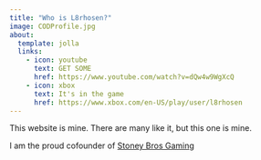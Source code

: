```yaml
---
title: "Who is L8rhosen?"
image: CODProfile.jpg
about:
  template: jolla
  links:
    - icon: youtube
      text: GET SOME
      href: https://www.youtube.com/watch?v=dQw4w9WgXcQ
    - icon: xbox
      text: It's in the game
      href: https://www.xbox.com/en-US/play/user/l8rhosen
---
```



This website is mine. There are many like it, but this one is mine.

I am the proud cofounder of [Stoney Bros Gaming](https:www.stoneybrosgaming.com)